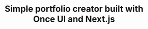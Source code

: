 ---
title: "Simple portfolio creator built with Once UI and Next.js"
publishedAt: "2024-04-08"
images:
  - "/images/projects/ITab/itab.jpg"
---
